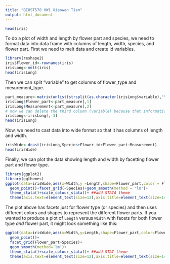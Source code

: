 ```yaml
---
title: "BIOST578 HW1 Xiaowen Tian"
output: html_document
---
```


```r
head(iris)
```
To do a plot of width and length by flower part and species, we need to format data into data frame with columns of length, width, species, and flower part.
First we need to melt data and create id variables.
```r
library(reshape2)
iris$Flower_id<-rownames(iris)
irisLong<-melt(iris)
head(irisLong)
```
Then we can split "variable" to get columns of flower_type and mesurement_type.
```r
part_measure<-matrix(unlist(strsplit(as.character(irisLong$variable),"\\.")),ncol=2,byrow=T)
irisLong$Flower_part<-part_measure[,1]
irisLong$Measurement<-part_measure[,2]
# now we can delete the third column (variable) because that information is captured in the new columns Flower_part and Measurement
irisLong<-irisLong[,-3]
head(irisLong)
```
Now, we need to cast data into wide format so that it has columns of length and width.
```r
irisWide<-dcast(irisLong,Species+Flower_id+Flower_part~Measurement)
head(irisWide)
```
Finally, we can plot the data showing length and width by facetting flower part and flower type.
```r
library(ggplot2)
library(ggthemes)
ggplot(data=irisWide,aes(x=Width,y =Length,shape=Flower_part,color = Flower_part)) +
  geom_point()+facet_grid(~Species)+geom_smooth(method = "lm")+ 
  theme_stata()+scale_colour_stata()+ ##add STATA theme 
  theme(axis.text=element_text(size=12),axis.title=element_text(size=14,face="bold"))
```

The plot above has facets just for flower type (or species) and then uses different colors and shapes to represent the different flower parts. If you wanted to produce a plot of `Length` versus `Width` with facets for both flower type *and* flower part, it might look something like this:
```r
ggplot(data=irisWide,aes(x=Width,y=Length,shape=Flower_part,color=Flower_part))+
  geom_point()+
  facet_grid(Flower_part~Species)+
  geom_smooth(method='lm')+
  theme_stata()+scale_colour_stata()+ ##add STAT theme
  theme(axis.text=element_text(size=12),axis.title=element_text(size=14,face="bold"))
```
